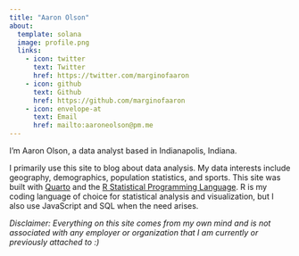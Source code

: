 ```yaml
---
title: "Aaron Olson"
about:
  template: solana
  image: profile.png
  links:
    - icon: twitter
      text: Twitter
      href: https://twitter.com/marginofaaron
    - icon: github
      text: Github
      href: https://github.com/marginofaaron
    - icon: envelope-at
      text: Email
      href: mailto:aaroneolson@pm.me
---
```


I’m Aaron Olson, a data analyst based in Indianapolis, Indiana.

I primarily use this site to blog about data analysis. My data interests include geography, demographics, population statistics, and sports. This site was built with [Quarto](https://quarto.org/) and the [R Statistical Programming Language](https://www.r-project.org/). R is my coding language of choice for statistical analysis and visualization, but I also use JavaScript and SQL when the need arises.

*Disclaimer: Everything on this site comes from my own mind and is not associated with any employer or organization that I am currently or previously attached to :)*